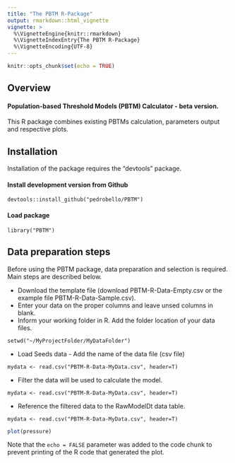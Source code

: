 ```yaml
---
title: "The PBTM R-Package"
output: rmarkdown::html_vignette
vignette: >
  %\VignetteEngine{knitr::rmarkdown}
  %\VignetteIndexEntry{The PBTM R-Package}
  %\VignetteEncoding{UTF-8}
---
```


```r
knitr::opts_chunk$set(echo = TRUE)
```

## Overview
#### Population-based Threshold Models (PBTM) Calculator - beta version. 
This R package combines existing PBTMs calculation, parameters output and respective plots. 

## Installation 
Installation of the package requires the "devtools" package. 

#### Install development version from Github
```
devtools::install_github("pedrobello/PBTM")
```

#### Load package
```
library("PBTM")
```

## Data preparation steps

Before using the PBTM package, data preparation and selection is required. Main steps are described below.

*    Download the template file (download PBTM-R-Data-Empty.csv or the example file PBTM-R-Data-Sample.csv).
*    Enter your data on the proper columns and leave unsed columns in blank.
*    Inform your working folder in R. Add the folder location of your data files.
```
setwd("~/MyProjectFolder/MyDataFolder")
```
*    Load Seeds data - Add the name of the data file (csv file)
```
mydata <- read.csv("PBTM-R-Data-MyData.csv", header=T)
```
*    Filter the data will be used to calculate the model.
```
mydata <- read.csv("PBTM-R-Data-MyData.csv", header=T)
```
*    Reference the filtered data to the RawModelDt data table. 
```
mydata <- read.csv("PBTM-R-Data-MyData.csv", header=T)
```







```r
plot(pressure)
```

Note that the `echo = FALSE` parameter was added to the code chunk to prevent printing of the R code that generated the plot.
